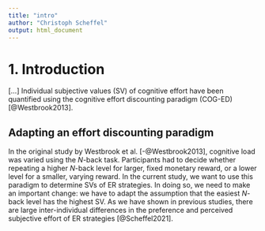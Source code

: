 ```yaml
---
title: "intro"
author: "Christoph Scheffel"
output: html_document
---
```


# 1. Introduction

[...]
Individual subjective values (SV) of cognitive effort have been quantified using the cognitive effort discounting paradigm (COG-ED) [@Westbrook2013]. 

## Adapting an effort discounting paradigm

In the original study by Westbrook et al. [-@Westbrook2013], cognitive load was varied using the *N*-back task. 
Participants had to decide whether repeating a higher *N*-back level for larger, fixed monetary reward, or a lower level for a smaller, varying reward. 
In the current study, we want to use this paradigm to determine SVs of ER strategies.
In doing so, we need to make an important change: we have to adapt the assumption that the easiest *N*-back level has the highest SV.
As we have shown in previous studies, there are large inter-individual differences in the preference and perceived subjective effort of ER strategies [@Scheffel2021].
